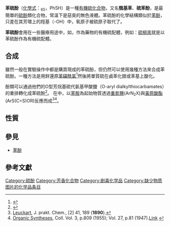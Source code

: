 {{expand|time=2015-06-09T12:32:56+00:00}}
{{chembox
| Watchedfields = changed
| verifiedrevid = 470607455
| ImageFileL1_Ref = {{chemboximage|correct|??}}
| ImageFileL1 = Thiophenol-2D.svg
| ImageSizeL1 = 100px
| ImageNameL1 = Skeletal formula
| ImageFileR1 = Thiophenol-3D-balls.png
| ImageSizeR1 = 135px
| ImageNameR1 = Ball-and-stick model
| IUPACName = Thiophenol
| OtherNames = Benzenethiol, Phenyl mercaptan, Mercaptobenzene
|Section1={{Chembox Identifiers
| ChemSpiderID_Ref = {{chemspidercite|correct|chemspider}}
| ChemSpiderID = 7681
| ChEMBL_Ref = {{ebicite|correct|EBI}}
| ChEMBL = 119405
| InChI = 1/C6H6S/c7-6-4-2-1-3-5-6/h1-5,7H
| InChIKey = RMVRSNDYEFQCLF-UHFFFAOYAL
| StdInChI_Ref = {{stdinchicite|correct|chemspider}}
| StdInChI = 1S/C6H6S/c7-6-4-2-1-3-5-6/h1-5,7H
| StdInChIKey_Ref = {{stdinchicite|correct|chemspider}}
| StdInChIKey = RMVRSNDYEFQCLF-UHFFFAOYSA-N
| CASNo_Ref = {{cascite|correct|CAS}}
| CASNo = 108-98-5
| PubChem = 7969
| UNII_Ref = {{fdacite|correct|FDA}}
| UNII = 7K011JR4T0
| ChEBI_Ref = {{ebicite|correct|EBI}}
| ChEBI = 48498
| SMILES = Sc1ccccc1
| RTECS = DC0525000
  }}
|Section2={{Chembox Properties
| Formula = C<sub>6</sub>H<sub>6</sub>S
| MolarMass = 110.19 g/mol
| Appearance = 無色液體且有難聞的氣味。
| Density = 1.0766 g/mL
| MeltingPtC = -15
| BoilingPtC = 169
| Solubility = 0.08% in water, 25°C<ref name=PGCH/>
| SolubleOther = 多數有機溶劑、鹼水溶液
| pKa = 6.62 (H<sub>2</sub>O),<ref>Cox, Brian G. Acids and Bases: Solvent Effects on Acid-base Strength. 1st ed. Oxford, UK: Oxford UP, 2013. </ref> 10 (DMSO)<ref>Arnett, E.M., Venkatasubremanian, K.G., ''J. Org. Chem.'', '''1983''', ''48'', 1569.</ref>
| VaporPressure = 1 mmHg (18°C)<ref name=PGCH/>
  }}
|Section3={{Chembox Hazards
| MainHazards = Toxic
| FlashPtF = 132
| Flash_ref = <ref name=PGCH/>
| AutoignitionPt = 
| RPhrases = {{R10}} {{R24/25}} {{R26}} {{R41}}
| SPhrases = {{S23}} {{S26}} {{S28}} {{S36/37/39}} {{S45}}
| PEL = none<ref name=PGCH>{{PGCH|0050}}</ref>
| REL = C 0.1 ppm (0.5 mg/m<sup>3</sup>) [15-minute]<ref name=PGCH/>
| IDLH = N.D.<ref name=PGCH/>
  }}
|Section8={{Chembox Related
| OtherFunctn = {{link-en|1,2-苯硫醌|1,2-Benzenedithiol}}<br/>{{link-en|苯甲硫醇|Benzenemethanethiol}}
| Function = [[硫醇|硫醇]]
| OtherCpds = [[苯酚|苯酚]]<br/>[[苯硒酚|苯硒酚]]、[[苯碲酚|苯碲酚]]<br/>{{link-en|二硫酚|Diphenyl disulfide}}
  }}
}}
'''苯硫酚'''（[[化學式|化學式]]：{{碳}}<sub>6</sub>{{氢}}<sub>5</sub>{{硫}}{{氢}}，PhSH）是一種[[有機硫化合物|有機硫化合物]]，又名'''巰基苯'''、'''硫苯酚'''，是最簡單的[[硫酚|硫酚]]類化合物，常溫下是惡臭的無色液體。苯硫酚的化學結構類似於[[苯酚|苯酚]]，只差在其芳環上的羥基（-OH）中，氧原子被硫原子取代了。

'''苯硫酚'''會用在一些醫療用途中，如，作為藥物的有機硫配體，例如：[[硫柳汞|硫柳汞]]就是以苯硫酚作為有機硫配體。

==合成==
雖然一般在實驗操作中都是購買現成的苯硫酚，但仍然可以使用幾種方法來合成苯硫酚。一種方法是用鋅還原[[苯磺酰氯|苯磺酰氯]]<ref>{{OrgSynth | author = Adams, R.; C. S. Marvel, C. S. | title = Thiophenol | collvol = 1 | collvolpages = 504 | prep = cv1p0504}}</ref>然後將單質硫在鹵苯化鎂或苯基上酸化。

酚類可以通過他們的O型芳烷基硫代氨基甲酸鹽（O-aryl dialkylthiocarbamates）的重排轉化成苯硫酚<ref>{{OrgSynth | author = Melvin S. Newman and Frederick W. Hetzel | title = Thiophenols from Phenols: 2-Naphthalenethiol | collvol = 6 | collvolpages = 824 | year = 1990 | prep = cv6p0824}}</ref>。
在{{link-en|洛卡特氐硫代苯酚反應|Leuckart thiophenol reaction}}中，以[[苯胺|苯胺]]為起始物質透過[[重氮鹽|重氮鹽]](ArN<sub>2</sub>X)與[[黃原酸酯|黃原酸酯]](ArS(C=S)OR)反應而成<ref>[[Rudolf_Leuckart_(chemist)|Leuckart]], J. prakt. Chem., [2] 41, 189 ('''1890''').</ref><ref>[[Organic_Syntheses|Organic Syntheses]], Coll. Vol. 3, p.809 (1955); Vol. 27, p.81 (1947).[http://orgsynth.org/orgsyn/pdfs/CV3P0809.pdf Link] {{Wayback|url=http://orgsynth.org/orgsyn/pdfs/CV3P0809.pdf |date=20120219071119 }}</ref>。

== 性質 ==
{{Empty section|time=2018-01-19T16:06:16+00:00}}

== 參見 ==
*[[苯酚|苯酚]]

==參考文獻==
{{Reflist}}

{{Authority control}}
[[Category:硫酚|Category:硫酚]]
[[Category:芳香化合物|Category:芳香化合物]]
[[Category:剧毒化学品|Category:剧毒化学品]]
[[Category:缺少物质图片的化学品条目|Category:缺少物质图片的化学品条目]]
